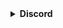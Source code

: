 <details>
<summary><b>Discord</b></summary>
<div>

- **Rank [1]:** Novice Discord role
- **Rank [11]:** Apprentice Discord role
- **Rank [21]:** Professional Discord role
- **Rank [31]:** Veteran Discord role
- **Rank [41]:** Elite Discord role
- **Rank [51]:** Master Discord role
- **Rank [61]:** Hero Discord role
- **Rank [71]:** Legend Discord role
- **Rank [81]:** Mythical Discord role
- **Rank [91]:** Ultimate Discord role

</div>
</details>
